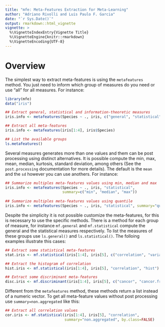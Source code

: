 ```yaml
---
title: "mfe: Meta-Features Extraction for Meta-Learning"
author: "Adriano Rivolli and Luis Paulo F. Garcia"
date: "`r Sys.Date()`"
output: rmarkdown::html_vignette
vignette: >
  %\VignetteIndexEntry{Vignette Title}
  %\VignetteEngine{knitr::rmarkdown}
  %\VignetteEncoding{UTF-8}
---
```


# Overview

The simplest way to extract meta-features is using the `metafeatures` method.
You just need to inform which group of measures do you need or use "all" for 
all measures. For instance:
```r
library(mfe)
data("iris")

## Extract general, statistical and information-theoretic measures
iris.info <- metafeatures(Species ~ ., iris, c("general", "statistical", "infotheo"))

## Extract all meta-features
iris.info <- metafeatures(iris[1:4], iris$Species)

## List the available groups
ls.metafeatures()
```

Several measures generates more than one values and them can be post processing
using distinct alternatives. It is possible compute the min, max, mean, median,
kurtosis, standard deviation, among others (See the `post.processing` 
documentation for more details). The default is the `mean` and the `sd` however
you can use anothers. For instance:
```r
## Summarize multiples meta-features values using min, median and max 
iris.info <- metafeatures(Species ~ ., iris, "statistical", 
                          summary=c("min", "median", "max"))
                          
## Summarize multiples meta-features values using quantile
iris.info <- metafeatures(Species ~ ., iris, "statistical", summary="quantile")
```

Despite the simplicity it is not possible customize the meta-features, for this 
is necessary to use the specific methods. There is a method for each group of 
measure, for instance `mf.general` and `mf.statistical` compute the general and
the statistical measures respectively. To list the measures of these groups use 
`ls.general()` and `ls.statistical()`. The folloing examples illustrate this 
cases:
```r
## Extract some statistical meta-features
stat.iris <- mf.statistical(iris[1:4], iris[5], c("correlation", "variance"))

## Extract the histogram of correlation
hist.iris <- mf.statistical(iris[1:4], iris[5], "correlation", "hist")

## Extract some discriminant meta-features
disc.iris <- mf.discriminant(iris[1:4], iris[5], c("cancor", "cancor.fract"))
```

Different from the `metafeatures` method, these methods return a list instead of
a numeric vector. To get all meta-feature values without post processing use `summary=non.aggregated` like this:
```r
## Extract all correlation values
cor.iris <- mf.statistical(iris[1:4], iris[5], "correlation", 
                           summary="non.aggregated", by.class=FALSE)
```
